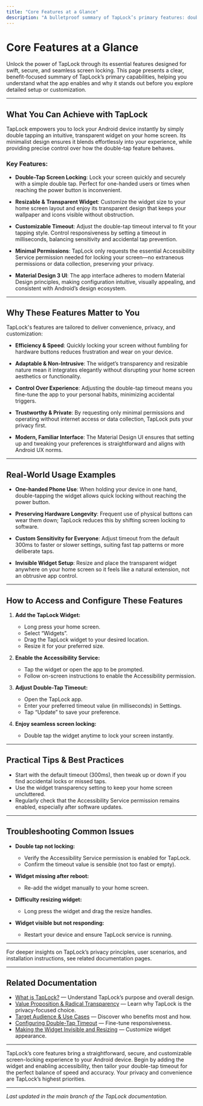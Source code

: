 ```yaml
---
title: "Core Features at a Glance"
description: "A bulletproof summary of TapLock’s primary features: double-tap screen locking, resizable & transparent widget, customizable timeout, minimal permissions, and material design. This equips users to identify what is possible before diving deeper."
---
```


# Core Features at a Glance

Unlock the power of TapLock through its essential features designed for swift, secure, and seamless screen locking. This page presents a clear, benefit-focused summary of TapLock’s primary capabilities, helping you understand what the app enables and why it stands out before you explore detailed setup or customization.

---

## What You Can Achieve with TapLock

TapLock empowers you to lock your Android device instantly by simply double tapping an intuitive, transparent widget on your home screen. Its minimalist design ensures it blends effortlessly into your experience, while providing precise control over how the double-tap feature behaves.

### Key Features:

- **Double-Tap Screen Locking**: Lock your screen quickly and securely with a simple double tap. Perfect for one-handed users or times when reaching the power button is inconvenient.

- **Resizable & Transparent Widget**: Customize the widget size to your home screen layout and enjoy its transparent design that keeps your wallpaper and icons visible without obstruction.

- **Customizable Timeout**: Adjust the double-tap timeout interval to fit your tapping style. Control responsiveness by setting a timeout in milliseconds, balancing sensitivity and accidental tap prevention.

- **Minimal Permissions**: TapLock only requests the essential Accessibility Service permission needed for locking your screen—no extraneous permissions or data collection, preserving your privacy.

- **Material Design 3 UI**: The app interface adheres to modern Material Design principles, making configuration intuitive, visually appealing, and consistent with Android’s design ecosystem.

---

## Why These Features Matter to You

TapLock's features are tailored to deliver convenience, privacy, and customization:

- **Efficiency & Speed**: Quickly locking your screen without fumbling for hardware buttons reduces frustration and wear on your device.

- **Adaptable & Non-Intrusive**: The widget’s transparency and resizable nature mean it integrates elegantly without disrupting your home screen aesthetics or functionality.

- **Control Over Experience**: Adjusting the double-tap timeout means you fine-tune the app to your personal habits, minimizing accidental triggers.

- **Trustworthy & Private**: By requesting only minimal permissions and operating without internet access or data collection, TapLock puts your privacy first.

- **Modern, Familiar Interface**: The Material Design UI ensures that setting up and tweaking your preferences is straightforward and aligns with Android UX norms.

---

## Real-World Usage Examples

- **One-handed Phone Use**: When holding your device in one hand, double-tapping the widget allows quick locking without reaching the power button.

- **Preserving Hardware Longevity**: Frequent use of physical buttons can wear them down; TapLock reduces this by shifting screen locking to software.

- **Custom Sensitivity for Everyone**: Adjust timeout from the default 300ms to faster or slower settings, suiting fast tap patterns or more deliberate taps.

- **Invisible Widget Setup**: Resize and place the transparent widget anywhere on your home screen so it feels like a natural extension, not an obtrusive app control.

---

## How to Access and Configure These Features

1. **Add the TapLock Widget:**
   - Long press your home screen.
   - Select “Widgets”.
   - Drag the TapLock widget to your desired location.
   - Resize it for your preferred size.

2. **Enable the Accessibility Service:**
   - Tap the widget or open the app to be prompted.
   - Follow on-screen instructions to enable the Accessibility permission.

3. **Adjust Double-Tap Timeout:**
   - Open the TapLock app.
   - Enter your preferred timeout value (in milliseconds) in Settings.
   - Tap “Update” to save your preference.

4. **Enjoy seamless screen locking:**
   - Double tap the widget anytime to lock your screen instantly.

---

## Practical Tips & Best Practices

- Start with the default timeout (300ms), then tweak up or down if you find accidental locks or missed taps.
- Use the widget transparency setting to keep your home screen uncluttered.
- Regularly check that the Accessibility Service permission remains enabled, especially after software updates.

---

## Troubleshooting Common Issues

- **Double tap not locking:**
  - Verify the Accessibility Service permission is enabled for TapLock.
  - Confirm the timeout value is sensible (not too fast or empty).

- **Widget missing after reboot:**
  - Re-add the widget manually to your home screen.

- **Difficulty resizing widget:**
  - Long press the widget and drag the resize handles.

- **Widget visible but not responding:**
  - Restart your device and ensure TapLock service is running.

---

For deeper insights on TapLock’s privacy principles, user scenarios, and installation instructions, see related documentation pages.

---

## Related Documentation

- [What is TapLock?](../intro-value/what-is-taplock) — Understand TapLock’s purpose and overall design.
- [Value Proposition & Radical Transparency](../intro-value/value-prop-differentiation) — Learn why TapLock is the privacy-focused choice.
- [Target Audience & Use Cases](../intro-value/target-audience-use-cases) — Discover who benefits most and how.
- [Configuring Double-Tap Timeout](../../guides/customization-best-practices/configuring-double-tap-timeout) — Fine-tune responsiveness.
- [Making the Widget Invisible and Resizing](../../guides/customization-best-practices/making-the-widget-invisible-and-resizing) — Customize widget appearance.

---

TapLock’s core features bring a straightforward, secure, and customizable screen-locking experience to your Android device. Begin by adding the widget and enabling accessibility, then tailor your double-tap timeout for the perfect balance of speed and accuracy. Your privacy and convenience are TapLock’s highest priorities.

---

_Last updated in the main branch of the TapLock documentation._